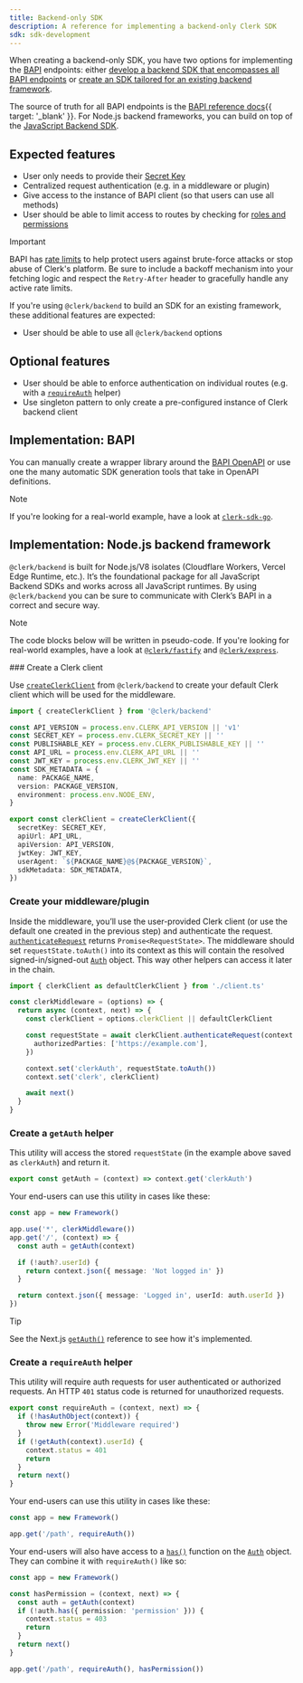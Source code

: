 ```yaml
---
title: Backend-only SDK
description: A reference for implementing a backend-only Clerk SDK
sdk: sdk-development
---
```


When creating a backend-only SDK, you have two options for implementing the [BAPI](/docs/references/sdk/terminology) endpoints: either [develop a backend SDK that encompasses all BAPI endpoints](#implementation-bapi) or [create an SDK tailored for an existing backend framework](#implementation-node-js-backend-framework).

The source of truth for all BAPI endpoints is the [BAPI reference docs](/docs/reference/backend-api){{ target: '_blank' }}. For Node.js backend frameworks, you can build on top of the [JavaScript Backend SDK](/docs/references/backend/overview).

## Expected features

- User only needs to provide their [Secret Key](/docs/references/sdk/terminology)
- Centralized request authentication (e.g. in a middleware or plugin)
- Give access to the instance of BAPI client (so that users can use all methods)
- User should be able to limit access to routes by checking for [roles and permissions](/docs/organizations/roles-permissions)

> [!IMPORTANT]
> BAPI has [rate limits](/docs/backend-requests/resources/rate-limits) to help protect users against brute-force attacks or stop abuse of Clerk's platform. Be sure to include a backoff mechanism into your fetching logic and respect the `Retry-After` header to gracefully handle any active rate limits.

If you're using `@clerk/backend` to build an SDK for an existing framework, these additional features are expected:

- User should be able to use all `@clerk/backend` options

## Optional features

- User should be able to enforce authentication on individual routes (e.g. with a [`requireAuth`](/docs/references/sdk/backend-only#create-a-require-auth-helper) helper)
- Use singleton pattern to only create a pre-configured instance of Clerk backend client

## Implementation: BAPI

You can manually create a wrapper library around the [BAPI OpenAPI](https://clerk.com/docs/reference/backend-api) or use one the many automatic SDK generation tools that take in OpenAPI definitions.

> [!NOTE]
> If you're looking for a real-world example, have a look at [`clerk-sdk-go`](https://github.com/clerk/clerk-sdk-go).

## Implementation: Node.js backend framework

`@clerk/backend` is built for Node.js/V8 isolates (Cloudflare Workers, Vercel Edge Runtime, etc.). It’s the foundational package for all JavaScript Backend SDKs and works across all JavaScript runtimes. By using `@clerk/backend` you can be sure to communicate with Clerk’s BAPI in a correct and secure way.

> [!NOTE]
> The code blocks below will be written in pseudo-code. If you're looking for real-world examples, have a look at [`@clerk/fastify`](https://github.com/clerk/javascript/tree/main/packages/fastify) and [`@clerk/express`](https://github.com/clerk/javascript/tree/main/packages/express).

<Steps>
  ### Create a Clerk client

  Use [`createClerkClient`](/docs/references/backend/overview#usage) from `@clerk/backend` to create your default Clerk client which will be used for the middleware.

  ```ts {{ filename: 'client.ts' }}
  import { createClerkClient } from '@clerk/backend'

  const API_VERSION = process.env.CLERK_API_VERSION || 'v1'
  const SECRET_KEY = process.env.CLERK_SECRET_KEY || ''
  const PUBLISHABLE_KEY = process.env.CLERK_PUBLISHABLE_KEY || ''
  const API_URL = process.env.CLERK_API_URL || ''
  const JWT_KEY = process.env.CLERK_JWT_KEY || ''
  const SDK_METADATA = {
    name: PACKAGE_NAME,
    version: PACKAGE_VERSION,
    environment: process.env.NODE_ENV,
  }

  export const clerkClient = createClerkClient({
    secretKey: SECRET_KEY,
    apiUrl: API_URL,
    apiVersion: API_VERSION,
    jwtKey: JWT_KEY,
    userAgent: `${PACKAGE_NAME}@${PACKAGE_VERSION}`,
    sdkMetadata: SDK_METADATA,
  })
  ```

  ### Create your middleware/plugin

  Inside the middleware, you’ll use the user-provided Clerk client (or use the default one created in the previous step) and authenticate the request. [`authenticateRequest`](/docs/references/backend/authenticate-request) returns `Promise<RequestState>`. The middleware should set `requestState.toAuth()` into its context as this will contain the resolved signed-in/signed-out [`Auth`](/docs/references/backend/types/auth-object) object. This way other helpers can access it later in the chain.

  ```ts {{ filename: 'clerk-middleware.ts' }}
  import { clerkClient as defaultClerkClient } from './client.ts'

  const clerkMiddleware = (options) => {
    return async (context, next) => {
      const clerkClient = options.clerkClient || defaultClerkClient

      const requestState = await clerkClient.authenticateRequest(context.req, {
        authorizedParties: ['https://example.com'],
      })

      context.set('clerkAuth', requestState.toAuth())
      context.set('clerk', clerkClient)

      await next()
    }
  }
  ```

  ### Create a `getAuth` helper

  This utility will access the stored `requestState` (in the example above saved as `clerkAuth`) and return it.

  ```ts {{ filename: 'get-auth.ts' }}
  export const getAuth = (context) => context.get('clerkAuth')
  ```

  Your end-users can use this utility in cases like these:

  ```ts {{ filename: 'index.ts', mark: [5, [7, 9]] }}
  const app = new Framework()

  app.use('*', clerkMiddleware())
  app.get('/', (context) => {
    const auth = getAuth(context)

    if (!auth?.userId) {
      return context.json({ message: 'Not logged in' })
    }

    return context.json({ message: 'Logged in', userId: auth.userId })
  })
  ```

  > [!TIP]
  > See the Next.js [`getAuth()`](/docs/references/nextjs/get-auth) reference to see how it's implemented.

  ### Create a `requireAuth` helper

  This utility will require auth requests for user authenticated or authorized requests. An HTTP `401` status code is returned for unauthorized requests.

  ```ts {{ filename: 'require-auth.ts' }}
  export const requireAuth = (context, next) => {
    if (!hasAuthObject(context)) {
      throw new Error('Middleware required')
    }
    if (!getAuth(context).userId) {
      context.status = 401
      return
    }
    return next()
  }
  ```

  Your end-users can use this utility in cases like these:

  ```ts {{ filename: 'index.ts' }}
  const app = new Framework()

  app.get('/path', requireAuth())
  ```

  Your end-users will also have access to a [`has()`](/docs/references/backend/types/auth-object#has) function on the [`Auth`](/docs/references/backend/types/auth-object) object. They can combine it with `requireAuth()` like so:

  ```ts {{ filename: 'index.ts' }}
  const app = new Framework()

  const hasPermission = (context, next) => {
    const auth = getAuth(context)
    if (!auth.has({ permission: 'permission' })) {
      context.status = 403
      return
    }
    return next()
  }

  app.get('/path', requireAuth(), hasPermission())
  ```
</Steps>
